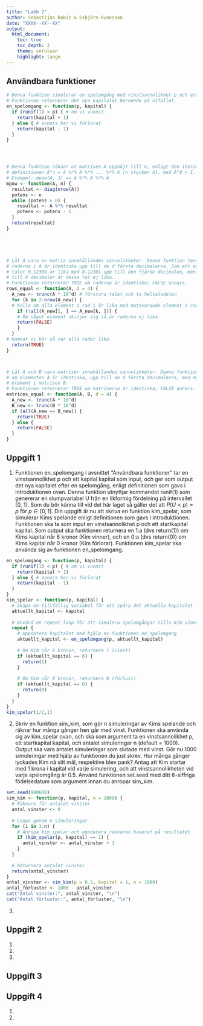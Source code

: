 ```yaml
---
title: "Labb 2"
author: Sebastijan Babic & Esbjörn Runesson
date: "XXXX--XX--XX"
output: 
  html_document:
    toc: true                
    toc_depth: 2             
    theme: cerulean          
    highlight: tango         
---
```


## Användbara funktioner
```r
# Denna funktion simulerar en spelomgång med vinstsannolikhet p och ett visst kapital.
# Funktionen returnerar det nya kapitalet beroende på utfallet.
en_spelomgang <- function(p, kapital) {
  if (runif(1) < p) { # om vi vunnit
    return(kapital + 1)
  } else { # annars har vi förlorat
    return(kapital - 1)
  }
}




# Denna funktion räknar ut matrisen A upphöjt till n, enligt den iterativa
# definitionen A^n = A %*% A %*% ... %*% A (n stycken A), med A^0 = I.
# Exempel: mpow(A, 3) == A %*% A %*% A
mpow <- function(A, n) {
  resultat <- diag(nrow(A))
  potens <- n
  while (potens > 0) {
    resultat <- A %*% resultat
    potens <- potens - 1
  }
  return(resultat)
}





# Låt A vara en matris innehållandes sannolikheter. Denna funktion testar om
# raderna i A är identiska upp till de d första decimalerna. Som ett exempel,
# talet 0.12309 är lika med 0.12301 upp till den fjärde decimalen, men avrundat
# till 4 decimaler är dessa tal ej lika.
# Funktionen returnerar TRUE om raderna är identiska; FALSE annars.
rows_equal <- function(A, d = 4) {
  A_new <- trunc(A * 10^d) # förstora talet och ta heltalsdelen
  for (k in 2:nrow(A_new)) {
  # Kolla om alla element i rad 1 är lika med motsvarande element i rad k
    if (!all(A_new[1, ] == A_new[k, ])) {
    # Om något element skiljer sig så är raderna ej lika
    return(FALSE)
    }
  }
# Hamnar vi här så var alla rader lika
  return(TRUE)
}



# Låt A och B vara matriser innehållandes sannolikheter. Denna funktion testar
# om elementen A är identiska, upp till de d första decimalerna, med motsvarande
# element i matrisen B.
# Funktionen returnerar TRUE om matriserna är identiska; FALSE annars.
matrices_equal <- function(A, B, d = 4) {
  A_new <- trunc(A * 10^d)
  B_new <- trunc(B * 10^d)
  if (all(A_new == B_new)) {
    return(TRUE)
  } else {
    return(FALSE)
  }
}
```

## Uppgift 1

1)
Funktionen en_spelomgang i avsnittet “Användbara funktioner” tar en vinstsannolikhet p och ett kapital
kapital som input, och ger som output det nya kapitalet efter en spelomgång, enligt definitionen
som gavs i introduktionen ovan. Denna funktion utnyttjar kommandot runif(1) som genererar en
slumpvariabel U från en likformig fördelning på intervallet [0, 1]. Som du bör känna till vid det här
laget så gäller det att $P(U < p) = p$ för $p ∈ [0, 1]$.
Din uppgift är nu att skriva en funktion kim_spelar, som simulerar Kims spelande enligt definitionen
som gavs i introduktionen. Funktionen ska ta som input en vinstsannolikhet p och ett startkapital
kapital. Som output ska funktionen returnera en 1:a (dvs return(1)) om Kims kapital når 6 kronor
(Kim vinner), och en 0:a (dvs return(0)) om Kims kapital når 0 kronor (Kim förlorar). Funktionen
kim_spelar ska använda sig av funktionen en_spelomgang.

```r
en_spelomgang <- function(p, kapital) {
  if (runif(1) < p) { # om vi vunnit
    return(kapital + 1)
  } else { # annars har vi förlorat
    return(kapital - 1)
  }
}
kim_spelar <- function(p, kapital) {
  # Skapa en tillfällig variabel för att spåra det aktuella kapitalet
  aktuellt_kapital <- kapital
  
  # Använd en repeat-loop för att simulera spelomgångar tills Kim vinner eller förlorar
  repeat {
    # Uppdatera kapitalet med hjälp av funktionen en_spelomgang
    aktuellt_kapital <- en_spelomgang(p, aktuellt_kapital)
    
    # Om Kim når 6 kronor, returnera 1 (vinst)
    if (aktuellt_kapital == 6) {
      return(1)
    }
    
    # Om Kim når 0 kronor, returnera 0 (förlust)
    if (aktuellt_kapital == 0) {
      return(0)
    }
  }
}
kim_spelar(1/2,1)
```


2)
Skriv en funktion sim_kim, som gör n simuleringar av Kims spelande och räknar hur många gånger
hen går med vinst. Funktionen ska använda sig av kim_spelar ovan, och ska som argument ta en
vinstsannolikhet p, ett startkapital kapital, och antalet simuleringar n (default = 1000). Output ska
vara antalet simuleringar som slutade med vinst.
Gör nu 1000 simuleringar med hjälp av funktionen du just skrev. Hur många gånger lyckades Kim nå
sitt mål, respektive blev pank? Antag att Kim startar med 1 krona i kapital vid varje simulering, och
att vinstsannolikheten vid varje spelomgång är 0.5. Använd funktionen set.seed med ditt 6-siffriga
födelsedatum som argument innan du anropar sim_kim.

```r
set.seed(980608)
sim_kim <- function(p, kapital, n = 1000) {
  # Räknare för antalet vinster
  antal_vinster <- 0
  
  # Loopa genom n simuleringar
  for (i in 1:n) {
    # Anropa kim_spelar och uppdatera räknaren baserat på resultatet
    if (kim_spelar(p, kapital) == 1) {
      antal_vinster <- antal_vinster + 1
    }
  }
  
  # Returnera antalet vinster
  return(antal_vinster)
}
antal_vinster <- sim_kim(p = 0.5, kapital = 1, n = 1000)
antal_förluster <- 1000 - antal_vinster
cat("Antal vinster:", antal_vinster, "\n")
cat("Antal förluster:", antal_förluster, "\n")
```

3)

## Uppgift 2

1)

2)

3)

## Uppgift 3



## Uppgift 4

1)

2)
